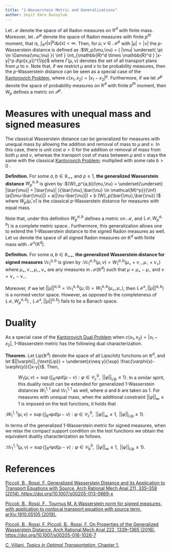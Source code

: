 ```yaml
---
title: "1-Wasserstein Metric and Generalizations"
author: Seyit Emre Duzoylum
---
```


Let $\mathcal{M}$ denote the space of all Radon measures on $\mathbb{R}^d$ with finite mass. Moreover, let $\mathcal{M}^p$ denote the space of Radon measures with finite $p^{th}$ moment, that is, $\int_{\mathbb{R}^d} |x|^p d\mu(x) < \infty$. Then, for $\mu,\nu \in \mathcal{M}^p$ with $|\mu|=|\nu|$ the $p$-Wasserstein distance is defined as<ref name="Picolli" /> :$W_p(\mu,\nu) = ( |\mu| \underset{ \pi \in \Gamma(\mu,\nu) }{ \inf } \int_{\mathbb{R}^d \times \mathbb{R}^d } |x-y|^p d\pi(x,y))^{1/p}$ where $\Gamma(\mu,\nu)$ denotes the set of all transport plans from $\mu$ to $\nu$. Note that, if we restrict $\mu$ and $\nu$ to be probability measures, then the $p$-Wasserstein distance can be seen as a special case of the [Kantorovich Problem](http://34.106.105.83/wiki/Kantorovich_Problem), where $c(x_1,x_2) = |x_1-x_2|^p$. Furthermore, if we let $\mathcal{P}^p$ denote the space of probability measures on $\mathbb{R}^d$ with finite $p^{th}$ moment, then $W_p$ defines a metric on $\mathcal{P}^p$.

# Measures with unequal mass and signed measures

The classical Wasserstein distance can be generalized for measures with unequal mass by allowing the addition and removal of mass to $\mu$ and $\nu$.<ref name="Picolli" /> In this case, there is unit cost $a >0$ for the addition or removal of mass from both $\mu$ and $\nu$, whereas the transport cost of mass between $\mu$ and $\nu$ stays the same with the classical [Kantorovich Problem](http://34.106.105.83/wiki/Kantorovich_Problem); multiplied with some rate $b >0$ .

**Definition.**<ref name="Picolli" /> For some $a,b \in \mathbb{R}_{++}$ and $p \geq 1$, **the generalized Wasserstein distance** ${W}_p^{a,b}$ is given by :${W}_p^{a,b}(\mu,\nu) = \underset{\underset{ |\bar{\mu}| = |\bar{\nu}|  }{\bar{\mu},\bar{\nu} \in \mathcal{M}^p}}{\inf} (a(|\mu-\bar{\mu}|) + a(|\nu-\bar{\nu}|) + b {W}_p(\bar{\mu},\bar{\nu}) )$ where ${W}_p(\bar{\mu},\bar{\nu})$ is the classical $p$-Wasserstein distance for measures with equal mass.

Note that, under this definition ${W}_p^{a,b}$ defines a metric on $\mathcal{M}$, and $(\mathcal{M},{W}_p^{a,b})$ is a complete metric space.<ref name="Picolli" />. Furthermore, this generalization allows one to extend the $1$-Wasserstein distance to the signed Radon measures as well. Let us denote the space of all signed Radon measures on $\mathbb{R}^d$ with finite mass with $\mathcal{M}^s(\mathbb{R}^d)$.

**Definition.**<ref name="Picolli2" /> For some $a,b \in \mathbb{R}_{++}$, **the generalized Wasserstein distance for signed measures** $\mathbb{W}_1^{a,b}$ is given by :$\mathbb{W}_1^{a,b}(\mu,\nu) = W_1^{a,b}(\mu_+ + \nu_- , \mu_- + \nu_+)$ where $\mu_+,\nu_-,\mu_-,\nu_+$ are any measures in $\mathcal{M}(\mathbb{R}^d)$ such that $\mu = \mu_+ - \mu_-$ and $\nu = \nu_+ - \nu_-$.

Moreover, if we let $||\mu||^{a,b} = \mathbb{W}_1^{a,b}(\mu,0) =  W_1^{a,b}(\mu_+ , \mu_- )$, then $(\mathcal{M}^s,||\mu||^{a,b})$ is a normed vector space. However, as opposed to the completeness of $(\mathcal{M},{W}_p^{a,b})$ , $(\mathcal{M}^s,||\mu||^{a,b})$ fails to be a Banach space.<ref name="Picolli2" />

# Duality

As a special case of the [Kantorovich Dual Problem](http://34.106.105.83/wiki/Kantorovich_Dual_Problem_(for_general_costs)) when $c(x_1,x_2) = |x_1-x_2|$, $1$-Wasserstein metric has the following dual characterization.

**Theorem.**<ref name="Villani" /> Let Lip$(\mathbb{R}^d)$ denote the space of all Lipschitz functions on $\mathbb{R}^d$, and let $||\varphi||_{\text{Lip}} = \underset{x\neq y}{\sup} \frac{\varphi(x)-\varphi(y)}{|x-y|}$. Then,

:   $W_1(\mu,\nu) = \sup \{ \int_{\mathbb{R}^d} \varphi d(\mu-\nu) : \varphi \in \mathcal{C}^0_c, \text{ } ||\varphi||_{\text{Lip}} \leq 1 \}$. In a similar spirit, this duality result can be extended for generalized $1$-Wasserstein distances $W^{1,1}_1$ and $\mathbb{W}^{1,1}_1$ as well, where $a$ and $b$ are taken as 1. For measures with unequal mass, when the additional constraint $||\varphi||_\infty \leq 1$ is imposed on the test functions, it holds that<ref name="Picolli3" />

:$W^{1,1}_1(\mu,\nu) = \sup \{ \int_{\mathbb{R}^d} \varphi d(\mu-\nu) : \varphi \in \mathcal{C}^0_c, \text{ } ||\varphi||_\infty \leq 1, \text{ } ||\varphi||_{\text{Lip}} \leq 1 \}$.

In terms of the generalized 1-Wasserstein metric for signed measures, when we relax the compact support condition on the test functions we obtain the equivalent duality characterization as follows.<ref name="Picolli2" />

:$\mathbb{W}^{1,1}_1(\mu,\nu) = \sup \{ \int_{\mathbb{R}^d} \varphi d(\mu-\nu) : \varphi \in \mathcal{C}^0_b, \text{ } ||\varphi||_\infty \leq 1, \text{ } ||\varphi||_{\text{Lip}} \leq 1 \}$.

# References

<references> <ref name="Picolli"> [Piccoli, B., Rossi, F. Generalized Wasserstein Distance and its Application to Transport Equations with Source. Arch Rational Mech Anal 211, 335–358 (2014). https://doi.org/10.1007/s00205-013-0669-x](https://rdcu.be/cGRJz) </ref>

<ref name="Picolli2"> [Piccoli, B., Rossi, F., Tournus M. A Wasserstein norm for signed measures, with application to nonlocal transport equation with source term. arXiv:1910.05105 (2019).](https://arxiv.org/pdf/1910.05105.pdf) </ref>

<ref name="Picolli3"> [Piccoli, B., Rossi, F. Piccoli, B., Rossi, F. On Properties of the Generalized Wasserstein Distance. Arch Rational Mech Anal 222, 1339–1365 (2016). https://doi.org/10.1007/s00205-016-1026-7](https://rdcu.be/cGR1n) </ref>

<ref name="Villani">[C. Villani, *Topics in Optimal Transportation*, Chapter 1.](https://people.math.gatech.edu/~gangbo/Cedric-Villani.pdf)</ref> </references>
